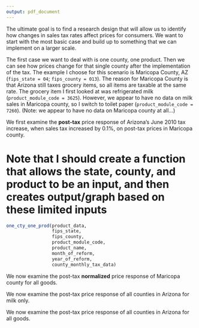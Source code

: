 ```yaml
---
output: pdf_document
---
```


The ultimate goal is to find a research design that will allow us to identify how changes in sales tax rates affect prices for consumers. We want to start with the most basic case and build up to something that we can implement on a larger scale.

The first case we want to deal with is one county, one product. Then we can see how prices change for that single county
after the implementation of the tax. The example I choose for this scenario is Maricopa County, AZ (`fips_state = 04`; `fips_county = 013`). The reason for Maricopa County is that Arizona still taxes grocery items, so all items are taxable at the same rate. The grocery item I first looked at was refrigerated milk (`product_module_code = 3625`). However, we appear to have no data on milk sales in
Maricopa county, so I switch to toilet paper (`product_module_code = 7260`). (Note: we appear to have no data on Maricopa county at all...)


We first examine the **post-tax** price response of Arizona's June 2010 tax increase, when sales tax increased by 0.1%, on post-tax prices in Maricopa county.

# Note that I should create a function that allows the state, county, and product to be an input, and then creates output/graph based on these limited inputs #
```r
one_cty_one_prod(product_data,
                 fips_state,
                 fips_county,
                 product_module_code,
                 product_name,
                 month_of_reform,
                 year_of_reform,
                 county_monthly_tax_data)
```

We now examine the post-tax **normalized** price response of Maricopa county for all goods.

We now examine the post-tax price response of all counties in Arizona for milk only.

We now examine the post-tax price response of all counties in Arizona for all goods.
